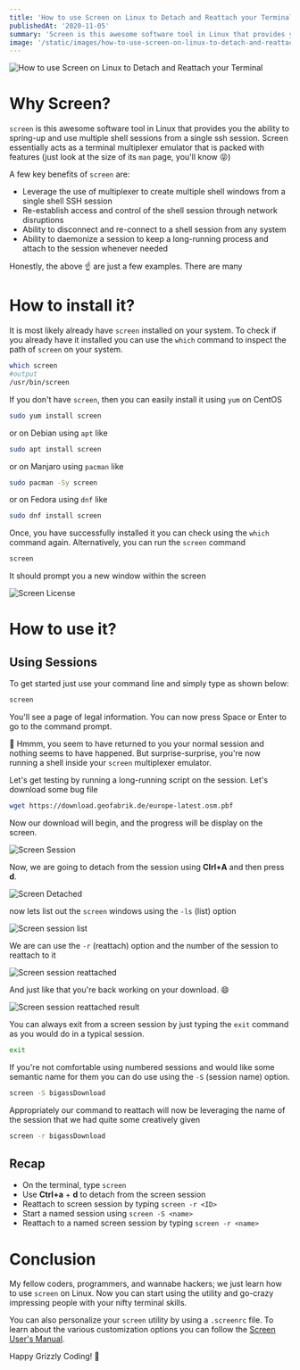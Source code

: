 ```yaml
---
title: 'How to use Screen on Linux to Detach and Reattach your Terminal'
publishedAt: '2020-11-05'
summary: 'Screen is this awesome software tool in Linux that provides you the ability to spring-up and use multiple shell sessions from a single ssh session. Screen essentially acts as a terminal multiplexer emulator that is packed with features.'
image: '/static/images/how-to-use-screen-on-linux-to-detach-and-reattach-your-terminal/cover.png'
---
```


![How to use Screen on Linux to Detach and Reattach your Terminal](/static/images/how-to-use-screen-on-linux-to-detach-and-reattach-your-terminal/cover.png)

# Why Screen?

`screen` is this awesome software tool in Linux that provides you the ability to spring-up and use multiple shell sessions from a single ssh session. Screen essentially acts as a terminal multiplexer emulator that is packed with features (just look at the size of its `man` page, you'll know 😝)

A few key benefits of `screen` are:

- Leverage the use of multiplexer to create multiple shell windows from a single shell SSH session
- Re-establish access and control of the shell session through network disruptions
- Ability to disconnect and re-connect to a shell session from any system
- Ability to daemonize a session to keep a long-running process and attach to the session whenever needed

Honestly, the above ☝ are just a few examples. There are many

# How to install it?

It is most likely already have `screen` installed on your system. To check if you already have it installed you can use the `which` command to inspect the path of `screen` on your system.

```bash
which screen
#output
/usr/bin/screen
```

If you don't have `screen`, then you can easily install it using `yum` on CentOS

```bash
sudo yum install screen
```

or on Debian using `apt` like

```bash
sudo apt install screen
```

or on Manjaro using `pacman` like

```bash
sudo pacman -Sy screen
```

or on Fedora using `dnf` like

```bash
sudo dnf install screen
```

Once, you have successfully installed it you can check using the `which` command again. Alternatively, you can run the `screen` command

```bash
screen
```

It should prompt you a new window within the screen

![Screen License](/static/images/how-to-use-screen-on-linux-to-detach-and-reattach-your-terminal/screen-license-screen.png)

# How to use it?

## Using Sessions

To get started just use your command line and simply type as shown below:

```bash
screen
```

You'll see a page of legal information. You can now press Space or Enter to go to the command prompt.

🤔 Hmmm, you seem to have returned to you your normal session and nothing seems to have happened. But surprise-surprise, you're now running a shell inside your `screen` multiplexer emulator.

Let's get testing by running a long-running script on the session. Let's download some bug file

```bash
wget https://download.geofabrik.de/europe-latest.osm.pbf
```

Now our download will begin, and the progress will be display on the screen.

![Screen Session](/static/images/how-to-use-screen-on-linux-to-detach-and-reattach-your-terminal/screen-session-attached.png)

Now, we are going to detach from the session using **Clrl+A** and then press **d**.

![Screen Detached](/static/images/how-to-use-screen-on-linux-to-detach-and-reattach-your-terminal/screen-session-detached.png)

now lets list out the `screen` windows using the `-ls` (list) option

![Screen session list](/static/images/how-to-use-screen-on-linux-to-detach-and-reattach-your-terminal/screen-session-list.png)

We are can use the `-r` (reattach) option and the number of the session to reattach to it

![Screen session reattached](/static/images/how-to-use-screen-on-linux-to-detach-and-reattach-your-terminal/screen-session-reattach.png)

And just like that you're back working on your download. 😄

![Screen session reattached result](/static/images/how-to-use-screen-on-linux-to-detach-and-reattach-your-terminal/screen-session-reattach-result.png)

You can always exit from a screen session by just typing the `exit` command as you would do in a typical session.

```bash
exit
```

If you're not comfortable using numbered sessions and would like some semantic name for them you can do use using the `-S` (session name) option.

```bash
screen -S bigassDownload
```

Appropriately our command to reattach will now be leveraging the name of the session that we had quite some creatively given

```bash
screen -r bigassDownload
```

## Recap

- On the terminal, type `screen`
- Use **Ctrl+a** + **d** to detach from the screen session
- Reattach to screen session by typing `screen -r <ID>`
- Start a named session using `screen -S <name>`
- Reattach to a named screen session by typing `screen -r <name>`

# Conclusion

My fellow coders, programmers, and wannabe hackers; we just learn how to use `screen` on Linux. Now you can start using the utility and go-crazy impressing people with your nifty terminal skills.

You can also personalize your `screen` utility by using a `.screenrc` file. To learn about the various customization options you can follow the [Screen User's Manual](https://www.gnu.org/software/screen/manual/screen.html).

Happy Grizzly Coding! 🐻
